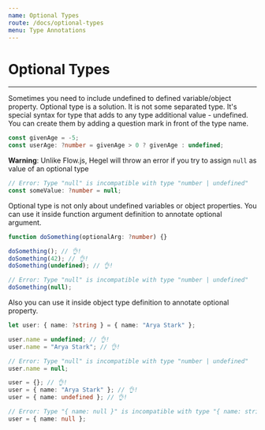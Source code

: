 ```yaml
---
name: Optional Types
route: /docs/optional-types
menu: Type Annotations
---
```


# Optional Types

---

Sometimes you need to include undefined to defined variable/object property. Optional type is a solution. It is not some separated type. It's special syntax for type that adds to any type additional value - undefined. You can create them by adding a question mark in front of the type name.

```typescript
const givenAge = -5;
const userAge: ?number = givenAge > 0 ? givenAge : undefined;
```

**Warning**: Unlike Flow.js, Hegel will throw an error if you try to assign `null` as value of an optional type

```typescript
// Error: Type "null" is incompatible with type "number | undefined"
const someValue: ?number = null;
```

Optional type is not only about undefined variables or object properties.
You can use it inside function argument definition to annotate optional argument.

```typescript
function doSomething(optionalArg: ?number) {}

doSomething(); // 👌!
doSomething(42); // 👌!
doSomething(undefined); // 👌!

// Error: Type "null" is incompatible with type "number | undefined"
doSomething(null);
```

Also you can use it inside object type definition to annotate optional property.

```typescript
let user: { name: ?string } = { name: "Arya Stark" };

user.name = undefined; // 👌!
user.name = "Arya Stark"; // 👌!

// Error: Type "null" is incompatible with type "number | undefined"
user.name = null;

user = {}; // 👌!
user = { name: "Arya Stark" }; // 👌!
user = { name: undefined }; // 👌!

// Error: Type "{ name: null }" is incompatible with type "{ name: string | undefined }"
user = { name: null };
```
